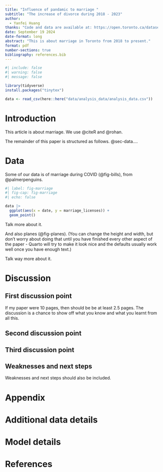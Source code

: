 ```yaml
---
title: "Influence of pandamic to marriage "
subtitle: "The increase of divorce during 2018 - 2023"
author: 
  - Yanfei Huang
thanks: "Code and data are available at: https://open.toronto.ca/dataset/marriage-licence-statistics/."
date: September 19 2024
date-format: long
abstract: "This is about marriage in Toronto from 2018 to present."
format: pdf
number-sections: true
bibliography: references.bib
---
```


```r
#| include: false
#| warning: false
#| message: false

library(tidyverse)
install.packages("tinytex")

data <- read_csv(here::here("data/analysis_data/analysis_data.csv"))

```

# Introduction

This article is about marriage. We use @citeR and @rohan.

The remainder of this paper is structured as follows. @sec-data....

# Data {#sec-data}

Some of our data is of marriage during COVID (@fig-bills), from @palmerpenguins.

```r
#| label: fig-marriage
#| fig-cap: fig-marriage
#| echo: false

data |> 
  ggplot(aes(x = date, y = marriage_licenses)) +
  geom_point()

```

Talk more about it.

And also planes (@fig-planes). (You can change the height and width, but don't worry about doing that until you have finished every other aspect of the paper - Quarto will try to make it look nice and the defaults usually work well once you have enough text.)

Talk way more about it.

# Discussion

## First discussion point {#sec-first-point}

If my paper were 10 pages, then should be be at least 2.5 pages. The discussion is a chance to show off what you know and what you learnt from all this.

## Second discussion point

## Third discussion point

## Weaknesses and next steps

Weaknesses and next steps should also be included.

\newpage

\appendix

# Appendix {.unnumbered}

# Additional data details

# Model details {#sec-model-details}

\newpage

# References
